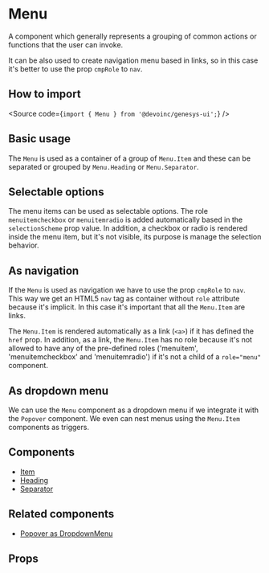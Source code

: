 

<Meta of={Stories} />

# Menu

A component which generally represents a grouping of common actions or functions that the
user can invoke.

It can be also used to create navigation menu based in links, so in this case it's better to use the prop
`cmpRole` to `nav`.

## How to import

<Source code={`import { Menu } from '@devoinc/genesys-ui';`} />

## Basic usage

The `Menu` is used as a container of a group of `Menu.Item` and these can be
separated or grouped by `Menu.Heading` or `Menu.Separator`.

<Canvas of={Stories.Playground} />

## Selectable options

The menu items can be used as selectable options. The role `menuitemcheckbox`
or `menuitemradio` is added automatically based in the `selectionScheme` prop
value. In addition, a checkbox or radio is rendered inside the menu item, but
it's not visible, its purpose is manage the selection behavior.

<Canvas of={Stories.Selectable} />

## As navigation

If the `Menu` is used as navigation we have to use the prop `cmpRole` to `nav`.
This way we get an HTML5 `nav` tag as container without `role` attribute because
it's implicit. In this case it's important that all the `Menu.Item` are links.

The `Menu.Item` is rendered automatically as a link (`<a>`) if it has defined
the `href` prop. In addition, as a link, the `Menu.Item` has no role because
it's not allowed to have any of the pre-defined roles ('menuitem',
'menuitemcheckbox' and 'menuitemradio') if it's not a child of a `role="menu"`
component.

<Canvas of={Stories.AsNavigation} />

## As dropdown menu

We can use the `Menu` component as a dropdown menu if we integrate it with the
`Popover` component. We even can nest menus using the `Menu.Item` components as
triggers.

<Canvas of={Stories.AsDropdownMenu} />

## Components

- [Item](?path=/docs/components-navigation-menu-components-menuitem-overview--overview)
- [Heading](?path=/docs/components-navigation-menu-components-menuheading-overview--overview)
- [Separator](?path=/docs/components-navigation-menu-components-menuseparator-overview--overview)

## Related components

- [Popover as DropdownMenu](?path=/story/components-navigation-popover--as-dropdown-menu)

## Props

<ArgTypes of={Stories} />
